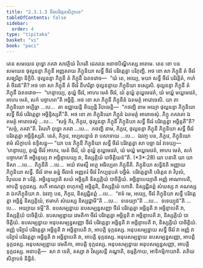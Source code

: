 ```yaml
---
title: "2.3.1.3 ចីវរបរិវត្តនសិក្ខាបទ"
tableOfContents: false
sidebar:
  order: 4
type: "tipitaka"
basket: "vi"
book: "paci"
---
```



<DynamicBreadcrumb />

<Division number="743" book="paci">

<Paragraph number="2450" book="paci">
តេន សមយេន ពុទ្ធោ ភគវា សាវត្ថិយំ វិហរតិ ជេតវនេ អនាថបិណ្ឌិកស្ស អារាមេ. តេន ខោ បន សមយេន ថុល្លនន្ទា ភិក្ខុនី អញ្ញតរាយ ភិក្ខុនិយា សទ្ធឹ ចីវរំ បរិវត្តេត្វា បរិភុញ្ជិ. អថ ខោ សា ភិក្ខុនី តំ ចីវរំ សង្ឃរិត្វា និក្ខិបិ. ថុល្លនន្ទា ភិក្ខុនី តំ ភិក្ខុនឹ ឯតទវោច—  “យំ តេ, អយ្យេ, មយា សទ្ធឹ ចីវរំ បរិវត្តិតំ, កហំ តំ ចីវរន៑”តិ? អថ ខោ សា ភិក្ខុនី តំ ចីវរំ នីហរិត្វា ថុល្លនន្ទាយ ភិក្ខុនិយា ទស្សេសិ. ថុល្លនន្ទា ភិក្ខុនី តំ ភិក្ខុនឹ ឯតទវោច—  “ហន្ទាយ្យេ, តុយ្ហំ ចីវរំ, អាហរ មេតំ ចីវរំ, យំ តុយ្ហំ តុយ្ហមេវេតំ, យំ មយ្ហំ មយ្ហមេវេតំ, អាហរ មេតំ, សកំ បច្ចាហរា”តិ អច្ឆិន្ទិ.
</Paragraph>

<Paragraph number="2451" book="paci">
អថ ខោ សា ភិក្ខុនី ភិក្ខុនីនំ ឯតមត្ថំ អារោចេសិ. យា តា ភិក្ខុនិយោ អប្បិច្ឆា …បេ…  តា ឧជ្ឈាយន្តិ ខិយ្យន្តិ វិបាចេន្តិ—  “កថញ្ហិ នាម អយ្យា ថុល្លនន្ទា ភិក្ខុនិយា សទ្ធឹ ចីវរំ បរិវត្តេត្វា អច្ឆិន្ទិស្សតី”តិ. អថ ខោ តា ភិក្ខុនិយោ ភិក្ខូនំ ឯតមត្ថំ អារោចេសុំ. ភិក្ខូ ភគវតោ ឯតមត្ថំ អារោចេសុំ …បេ…  “សច្ចំ កិរ, ភិក្ខវេ, ថុល្លនន្ទា ភិក្ខុនី ភិក្ខុនិយា សទ្ធឹ ចីវរំ បរិវត្តេត្វា អច្ឆិន្ទតី”តិ? “សច្ចំ, ភគវា”តិ. វិគរហិ ពុទ្ធោ ភគវា …បេ…  កថញ្ហិ នាម, ភិក្ខវេ, ថុល្លនន្ទា ភិក្ខុនី ភិក្ខុនិយា សទ្ធឹ ចីវរំ បរិវត្តេត្វា អច្ឆិន្ទិស្សតិ. នេតំ, ភិក្ខវេ, អប្បសន្នានំ វា បសាទាយ …បេ…  ឯវញ្ច បន, ភិក្ខវេ, ភិក្ខុនិយោ ឥមំ សិក្ខាបទំ ឧទ្ទិសន្តុ—
</Paragraph>

</Division>
<Division number="744" book="paci">

<Paragraph number="2452" book="paci">
<Emphasis>“យា បន ភិក្ខុនី ភិក្ខុនិយា សទ្ធឹ ចីវរំ បរិវត្តេត្វា សា បច្ឆា ឯវំ វទេយ្យ—  ‘ហន្ទាយ្យេ, តុយ្ហំ ចីវរំ អាហរ, មេតំ ចីវរំ, យំ តុយ្ហំ តុយ្ហមេវេតំ, យំ មយ្ហំ មយ្ហមេវេតំ, អាហរ មេតំ, សកំ បច្ចាហរា’តិ អច្ឆិន្ទេយ្យ វា អច្ឆិន្ទាបេយ្យ វា, និស្សគ្គិយំ បាចិត្តិយន៑”</Emphasis>តិ. (*3*:<Emphasis>28</Emphasis>)
</Paragraph>

</Division>
<Division number="745" book="paci">

<Paragraph number="2453" book="paci">
<Emphasis>យា បនា</Emphasis>តិ យា យាទិសា …បេ…  <Emphasis>ភិក្ខុនី</Emphasis>តិ …បេ…  អយំ ឥមស្មឹ អត្ថេ អធិប្បេតា ភិក្ខុនីតិ.
</Paragraph>

<Paragraph number="2454" book="paci">
<Emphasis>ភិក្ខុនិយា សទ្ធិន៑</Emphasis>តិ អញ្ញាយ ភិក្ខុនិយា សទ្ធឹ.
</Paragraph>

<Paragraph number="2455" book="paci">
<Emphasis>ចីវរំ</Emphasis> នាម ឆន្នំ ចីវរានំ អញ្ញតរំ ចីវរំ វិកប្បនុបគំ បច្ឆិមំ.
</Paragraph>

<Paragraph number="2456" book="paci">
<Emphasis>បរិវត្តេត្វា</Emphasis>តិ បរិត្តេន វា វិបុលំ, វិបុលេន វា បរិត្តំ.
</Paragraph>

<Paragraph number="2457" book="paci">
<Emphasis>អច្ឆិន្ទេយ្យា</Emphasis>តិ សយំ អច្ឆិន្ទតិ និស្សគ្គិយំ បាចិត្តិយំ.
</Paragraph>

<Paragraph number="2458" book="paci">
<Emphasis>អច្ឆិន្ទាបេយ្យា</Emphasis>តិ អញ្ញំ អាណាបេតិ, អាបត្តិ ទុក្កដស្ស. សកឹ អាណត្តា ពហុកម្បិ អច្ឆិន្ទតិ, និស្សគ្គិយំ ហោតិ. និស្សជ្ជិតព្ពំ សំឃស្ស វា គណស្ស វា ឯកភិក្ខុនិយា វា. ឯវញ្ច បន, ភិក្ខវេ, និស្សជ្ជិតព្ពំ …បេ…  “ឥទំ មេ, អយ្យេ, ចីវរំ ភិក្ខុនិយា សទ្ធឹ បរិវត្តេត្វា អច្ឆិន្នំ និស្សគ្គិយំ, ឥមាហំ សំឃស្ស និស្សជ្ជាមី”តិ …បេ…  ទទេយ្យា”តិ …បេ…  ទទេយ្យុន៑”តិ …បេ…  អយ្យាយ ទម្មី”តិ.
</Paragraph>

</Division>
<Division number="746" book="paci">

<Paragraph number="2459" book="paci">
ឧបសម្បន្នាយ ឧបសម្បន្នសញ្ញា ចីវរំ បរិវត្តេត្វា អច្ឆិន្ទតិ វា អច្ឆិន្ទាបេតិ វា, និស្សគ្គិយំ បាចិត្តិយំ. ឧបសម្បន្នាយ វេមតិកា ចីវរំ បរិវត្តេត្វា អច្ឆិន្ទតិ វា អច្ឆិន្ទាបេតិ វា, និស្សគ្គិយំ បាចិត្តិយំ. ឧបសម្បន្នាយ អនុបសម្បន្នសញ្ញា ចីវរំ បរិវត្តេត្វា អច្ឆិន្ទតិ វា អច្ឆិន្ទាបេតិ វា, និស្សគ្គិយំ បាចិត្តិយំ.
</Paragraph>

<Paragraph number="2460" book="paci">
អញ្ញំ បរិក្ខារំ បរិវត្តេត្វា អច្ឆិន្ទតិ វា អច្ឆិន្ទាបេតិ វា, អាបត្តិ ទុក្កដស្ស. អនុបសម្បន្នាយ សទ្ធឹ ចីវរំ វា អញ្ញំ វា បរិក្ខារំ បរិវត្តេត្វា អច្ឆិន្ទតិ វា អច្ឆិន្ទាបេតិ វា, អាបត្តិ ទុក្កដស្ស. អនុបសម្បន្នាយ ឧបសម្បន្នសញ្ញា, អាបត្តិ ទុក្កដស្ស. អនុបសម្បន្នាយ វេមតិកា, អាបត្តិ ទុក្កដស្ស. អនុបសម្បន្នាយ អនុបសម្បន្នសញ្ញា, អាបត្តិ ទុក្កដស្ស.
</Paragraph>

</Division>
<Division number="747" book="paci">

<Paragraph number="2461" book="paci">
អនាបត្តិ—  សា វា ទេតិ, តស្សា វា វិស្សសន្តី គណ្ហាតិ, ឧម្មត្តិកាយ, អាទិកម្មិកាយាតិ.

</Paragraph>
</Division>

<Paragraph number="2462" type="center" book="paci">
តតិយសិក្ខាបទំ និដ្ឋិតំ.
</Paragraph>